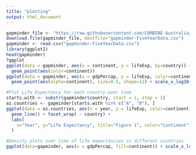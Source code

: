 ```yaml
---
title: "plotting"
output: html_document
---
```

```r
gapminder_file <- "https://raw.githubusercontent.com/COMBINE-Australia/RNAseq-R/gh-pages/data/gapminder-FiveYearData.csv"
download.file(gapminder_file, destfile="gapminder-FiveYearData.csv")
gapminder <- read.csv("gapminder-FiveYearData.csv")
library(ggplot2)
head(gapminder)
?ggplot
ggplot(data = gapminder, aes(x = continent, y = lifeExp, by=country)) +
  geom_point(aes(color=continent))
ggplot(data = gapminder, aes(x = gdpPercap, y = lifeExp, color=continent)) +
  geom_point(aes(alpha=continent), size=0.5, shape=12) + scale_x_log10() + geom_smooth(method="lm", size=0.5)

#Plot Life Expectancy for each country over time
starts.with <- substr(gapminder$country, start = 1, stop = 1)
az.countries <- gapminder[starts.with %in% c("A", "B"), ]
ggplot(data = az.countries, aes(x = year, y = lifeExp, color=continent)) +
  geom_line() + facet_wrap( ~ country) +
  labs(
    x="Year", y="Life Expectancy", title="Figure 1", color="Continent"
  )

#Density plots over time of life expectancies in different countries
ggplot(data=gapminder, aes(x = gdpPercap, fill=continent)) + scale_x_log10() + geom_density(alpha=0.6) + facet_wrap( ~ year) + theme_minimal() 


```
